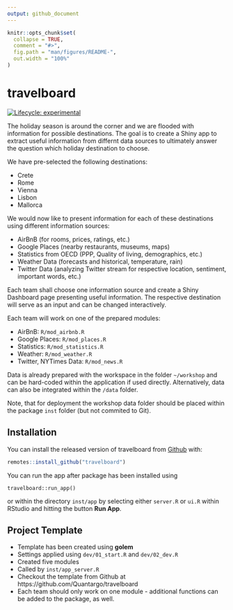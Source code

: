 ```yaml
---
output: github_document
---
```


<!-- README.md is generated from README.Rmd. Please edit that file -->

```r
knitr::opts_chunk$set(
  collapse = TRUE,
  comment = "#>",
  fig.path = "man/figures/README-",
  out.width = "100%"
)
```
# travelboard

<!-- badges: start -->
[![Lifecycle: experimental](https://img.shields.io/badge/lifecycle-experimental-orange.svg)](https://www.tidyverse.org/lifecycle/#experimental)
<!-- badges: end -->

The holiday season is around the corner and we are flooded with information for possible destinations. The goal is to create a Shiny app to extract useful information from differnt data sources to ultimately answer the question which holiday destination to choose.

We have pre-selected the following destinations:

- Crete
- Rome
- Vienna
- Lisbon
- Mallorca

We would now like to present information for each of these destinations using different information sources:

- AirBnB (for rooms, prices, ratings, etc.)
- Google Places (nearby restaurants, museums, maps)
- Statistics from OECD (PPP, Quality of living, demographics, etc.)
- Weather Data (forecasts and historical, temperature, rain)
- Twitter Data (analyzing Twitter stream for respective location, sentiment, important words, etc.)

Each team shall choose one information source and create a Shiny Dashboard page presenting useful information. The respective destination will serve as an input and can be changed interactively. 

Each team will work on one of the prepared modules:

- AirBnB: `R/mod_airbnb.R`
- Google Places: `R/mod_places.R`
- Statistics: `R/mod_statistics.R`
- Weather: `R/mod_weather.R`
- Twitter, NYTimes Data: `R/mod_news.R`

Data is already prepared with the workspace in the folder `~/workshop` and can be hard-coded within the application if used directly. Alternatively, data can also be integrated within the `/data` folder.

Note, that for deployment the workshop data folder should be placed within the package `inst` folder (but not commited to Git).

## Installation

You can install the released version of travelboard from
[Github](https://github.com/Quantargo/travelboard) with:

``` r
remotes::install_github("travelboard")
```

You can run the app after package has been installed using

`travelboard::run_app()`

or within the directory `inst/app` by selecting either `server.R` or `ui.R` within RStudio and hitting the button **Run App**.

## Project Template

- Template has been created using **golem**
- Settings applied using `dev/01_start.R` and `dev/02_dev.R`
- Created five modules
- Called by `inst/app_server.R`
- Checkout the template from Github at https://github.com/Quantargo/travelboard
- Each team should only work on one module - additional functions can be added to the package, as well.
